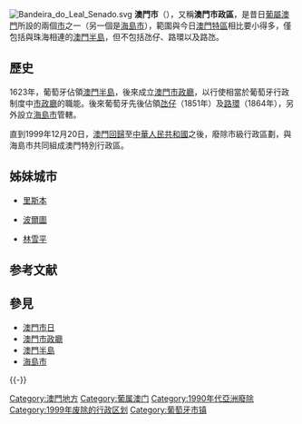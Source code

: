 {{distinguish|澳门|葡属澳门}}

[[File:Bandeira_do_Leal_Senado.svg|thumb]]
'''澳門市'''（{{lang-pt|Concelho de Macau}}），又稱'''澳門市政區'''，是昔日[[葡屬澳門|葡屬澳門]]所設的兩個[[市|市]]之一（另一個是[[海島市|海島市]]），範圍與今日[[澳門|澳門特區]]相比要小得多，僅包括與珠海相連的[[澳門半島|澳門半島]]，但不包括氹仔、路環以及路氹。

==歷史==

1623年，葡萄牙佔領[[澳門半島|澳門半島]]，後來成立[[澳門市政廳|澳門市政廳]]，以行使相當於葡萄牙行政制度中[[市政廳|市政廳]]的職能。後來葡萄牙先後佔領[[氹仔|氹仔]]（1851年）及[[路環|路環]]（1864年），另外設立[[海島市|海島市]]管轄。

直到1999年12月20日，[[澳門回歸|澳門回歸]]至[[中華人民共和國|中華人民共和國]]之後，廢除市級行政區劃，與海島市共同組成澳門特別行政區。

== 姊妹城市 ==
*{{POR}}[[里斯本|里斯本]]
*{{POR}}[[波圖|波爾圖]]
*{{SWE}}[[林雪平|林雪平]]

== 参考文献 ==
{{Reflist}}

== 參見 ==
{{Portal box|澳门}}
* [[澳門城市日|澳門市日]]
* [[澳門市政廳|澳門市政廳]]
* [[澳門半島|澳門半島]]
* [[海島市|海島市]]

{{-}}
{{澳門已消失建制}}

[[Category:澳門地方|Category:澳門地方]]
[[Category:葡属澳门|Category:葡属澳门]]
[[Category:1990年代亞洲廢除|Category:1990年代亞洲廢除]]
[[Category:1999年废除的行政区划|Category:1999年废除的行政区划]]
[[Category:葡萄牙市镇|Category:葡萄牙市镇]]